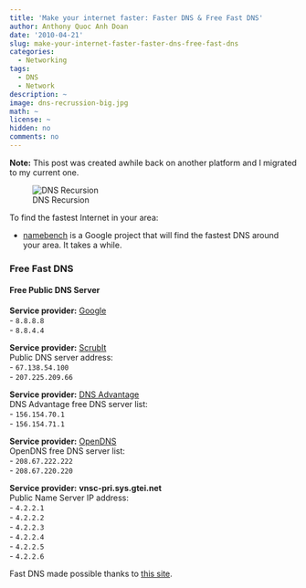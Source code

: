 ```yaml
---
title: 'Make your internet faster: Faster DNS & Free Fast DNS'
author: Anthony Quoc Anh Doan
date: '2010-04-21'
slug: make-your-internet-faster-faster-dns-free-fast-dns
categories:
  - Networking
tags:
  - DNS
  - Network
description: ~
image: dns-recrussion-big.jpg
math: ~
license: ~
hidden: no
comments: no 
---
```


**Note:** This post was created awhile back on another platform and I migrated to my current one.

![DNS Recursion](https://blogger.googleusercontent.com/img/b/R29vZ2xl/AVvXsEjlGzIMlBzjFDYi0MfTqlBTNw0V_XfH1LbKQkjCP0Z4A_eqsbFuly5Luh0NzxENyy4hMhNRJM_NxtLt2HUdwtEFQIkTXvcPUQ_kfs5CNC6QpdxuRjvsAQsu-pTPrAMGe2x0g865ksvyXg/s400/dns-recrussion-big.jpg)

To find the fastest Internet in your area:

* [namebench](http://code.google.com/p/namebench/) is a Google project that will find the fastest DNS around your area. It takes a while.

### Free Fast DNS

#### Free Public DNS Server

**Service provider:** [Google](http://code.google.com/speed/public-dns/)  
- `8.8.8.8`  
- `8.8.4.4`

**Service provider:** [ScrubIt](http://www.scrubit.com/)  
Public DNS server address:  
- `67.138.54.100`  
- `207.225.209.66`

**Service provider:** [DNS Advantage](http://www.dnsadvantage.com/)  
DNS Advantage free DNS server list:  
- `156.154.70.1`  
- `156.154.71.1`

**Service provider:** [OpenDNS](http://www.opendns.com/)  
OpenDNS free DNS server list:  
- `208.67.222.222`  
- `208.67.220.220`

**Service provider:** **vnsc-pri.sys.gtei.net**  
Public Name Server IP address:  
- `4.2.2.1`  
- `4.2.2.2`  
- `4.2.2.3`  
- `4.2.2.4`  
- `4.2.2.5`  
- `4.2.2.6`

Fast DNS made possible thanks to [this site](http://theos.in/windows-xp/free-fast-public-dns-server-list/).

